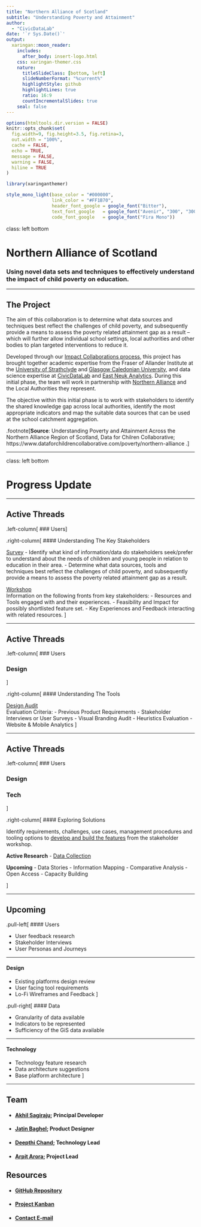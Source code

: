 ```yaml
---
title: "Northern Alliance of Scotland"
subtitle: "Understanding Poverty and Attainment"  
author: 
  - "CivicDataLab"
date: '`r Sys.Date()`'
output:
  xaringan::moon_reader:
    includes:
      after_body: insert-logo.html
    css: xaringan-themer.css
    nature:
      titleSlideClass: [bottom, left]
      slideNumberFormat: "%current%"
      highlightStyle: github
      highlightLines: true
      ratio: 16:9
      countIncrementalSlides: true
    seal: false
---
```


```r
options(htmltools.dir.version = FALSE)
knitr::opts_chunk$set(
  fig.width=9, fig.height=3.5, fig.retina=3,
  out.width = "100%",
  cache = FALSE,
  echo = TRUE,
  message = FALSE, 
  warning = FALSE,
  hiline = TRUE
)
```

```r
library(xaringanthemer)

style_mono_light(base_color = "#000000",
                 link_color = "#FF1B70",
                 header_font_google = google_font("Bitter"),
                 text_font_google   = google_font("Avenir", "300", "300i"),
                 code_font_google   = google_font("Fira Mono"))
```

class: left bottom

# Northern Alliance of Scotland

### Using novel data sets and techniques to effectively understand the impact of child poverty on education.

---

## The Project

The aim of this collaboration is to determine what data sources and techniques best reflect the challenges of child poverty, and subsequently provide a means to assess the poverty related attainment gap as a result – which will further allow individual school settings, local authorities and other bodies to plan targeted interventions to reduce it.

Developed through our [Impact Collaborations process](https://www.dataforchildrencollaborative.com/impact-collaborations-1), this project has brought together academic expertise from the Fraser of Allander Institute at the [University of Strathclyde](https://www.strath.ac.uk/business/economics/fraserofallanderinstitute/) and [Glasgow Caledonian University](https://www.gcu.ac.uk/), and data science expertise at [CivicDataLab](https://civicdatalab.in/) and [East Neuk Analytics](https://eastneukanalytics.com/). During this initial phase, the team will work in partnership with [Northern Alliance](https://northernalliance.scot/) and the Local Authorities they represent.

The objective within this initial phase is to work with stakeholders to identify the shared knowledge gap across local authorities, identify the most appropriate indicators and map the suitable data sources that can be used at the school catchment aggregation.


.footnote[**Source**: Understanding Poverty and Attainment Across the Northern Alliance Region of Scotland, Data for Chilren Collaborative; https://www.dataforchildrencollaborative.com/poverty/northern-alliance .]

---

class: left bottom

# Progress Update

---

## Active Threads

.left-column[
### Users
]

.right-column[
#### Understanding The Key Stakeholders

[Survey](https://comms.civicdatalab.in/form/4)
  - Identify what kind of information/data do stakeholders seek/prefer to understand about the needs of children and young people in relation to education in their area.
  - Determine what data sources, tools and techniques best reflect the challenges of child poverty, and subsequently provide a means to assess the poverty related attainment gap as a result.

[Workshop](https://github.com/The-Data-for-Children-Collaborative/noral-user-research/tree/main/02-stakeholder-workshop)  
Information on the following fronts from key stakeholders:
  - Resources and Tools engaged with and their experiences.
  - Feasibility and Impact for possibly shortlisted feature set.
  - Key Experiences and Feedback interacting with related resources.
]

---

## Active Threads

.left-column[
### Users

### Design
]

.right-column[
#### Understanding The Tools

[Design Audit](https://github.com/The-Data-for-Children-Collaborative/noral-design-research/tree/main/design-audit)  
Evaluation Criteria:
  - Previous Product Requirements
  - Stakeholder Interviews or User Surveys
  - Visual Branding Audit
  - Heuristics Evaluation
  - Website & Mobile Analytics
]

---

## Active Threads

.left-column[
### Users

### Design

### Tech
]

.right-column[
#### Exploring Solutions

Identify requirements, challenges, use cases, management procedures and tooling options to [develop and build the features](https://github.com/The-Data-for-Children-Collaborative/noral-tech-research) from the stakeholder workshop.

**Active Research**
  - [Data Collection](https://github.com/The-Data-for-Children-Collaborative/noral-tech-research/tree/main/datacollection)

**Upcoming**
  - Data Stories
  - Information Mapping
  - Comparative Analysis
  - Open Access
  - Capacity Building

]

---

## Upcoming

.pull-left[
#### Users

- User feedback research
- Stakeholder Interviews
- User Personas and Journeys

-----

#### Design

- Existing platforms design review
- User facing tool requirements
- Lo-Fi Wireframes and Feedback
]

.pull-right[
#### Data

- Granularity of data available
- Indicators to be represented
- Sufficiency of the GiS data available

-----

#### Technology

- Technology feature research
- Data architecture suggestions
- Base platform architecture
]

---

## Team

- #### [Akhil Sagiraju](https://civicdatalab.in/team/akhil/); Principal Developer
- #### [Jatin Baghel](https://civicdatalab.in/team/jatin/); Product Designer
- #### [Deepthi Chand](https://civicdatalab.in/team/dc/); Technology Lead
- #### [Arpit Arora](https://civicdatalab.in/team/arpit/); Project Lead

## Resources

- #### [GitHub Repository](https://github.com/The-Data-for-Children-Collaborative/noral-project)
- #### [Project Kanban](https://github.com/orgs/The-Data-for-Children-Collaborative/projects/1)
- #### [Contact E-mail](mailto:education@civicdatalab.in)
